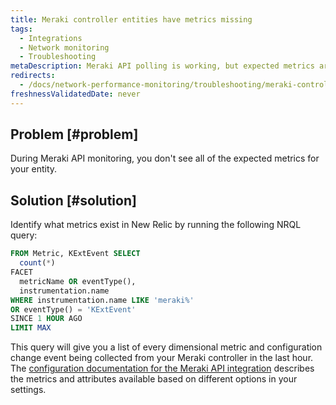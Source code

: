 ```yaml
---
title: Meraki controller entities have metrics missing
tags:
  - Integrations
  - Network monitoring
  - Troubleshooting
metaDescription: Meraki API polling is working, but expected metrics are missing.
redirects:
  - /docs/network-performance-monitoring/troubleshooting/meraki-controller-no-data
freshnessValidatedDate: never
---
```


## Problem [#problem]

During Meraki API monitoring, you don't see all of the expected metrics for your entity.

## Solution [#solution]

Identify what metrics exist in New Relic by running the following NRQL query:

```sql
FROM Metric, KExtEvent SELECT
  count(*)
FACET
  metricName OR eventType(),
  instrumentation.name
WHERE instrumentation.name LIKE 'meraki%'
OR eventType() = 'KExtEvent'
SINCE 1 HOUR AGO
LIMIT MAX
```

This query will give you a list of every dimensional metric and configuration change event being collected from your Meraki controller in the last hour. The [configuration documentation for the Meraki API integration](/docs/network-performance-monitoring/advanced/advanced-config/#meraki) describes the metrics and attributes available based on different options in your settings.